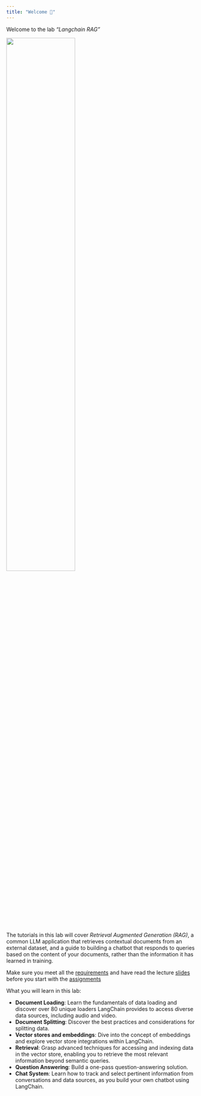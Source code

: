 ```yaml
---
title: "Welcome 👋"
---
```


Welcome to the lab *"Langchain RAG"* 

![](images/logo.png){width="60%"}

The tutorials in this lab will cover *Retrieval Augmented Generation (RAG)*, a common LLM application that retrieves contextual documents from an external dataset, and a guide to building a chatbot that responds to queries based on the content of your documents, rather than the information it has learned in training.

::: {.callout-important}
Make sure you meet all the [requirements](/requirements.qmd) and have read the lecture [slides](/slide.qmd) before you start with the [assignments](/assignments.qmd) 
:::

What you will learn in this lab:

- **Document Loading**: Learn the fundamentals of data loading and discover over 80 unique loaders LangChain provides to access diverse data sources, including audio and video.
- **Document Splitting**: Discover the best practices and considerations for splitting data.
- **Vector stores and embeddings**: Dive into the concept of embeddings and explore vector store integrations within LangChain.
- **Retrieval**: Grasp advanced techniques for accessing and indexing data in the vector store, enabling you to retrieve the most relevant information beyond semantic queries.
- **Question Answering**: Build a one-pass question-answering solution.
- **Chat System**: Learn how to track and select pertinent information from conversations and data sources, as you build your own chatbot using LangChain.